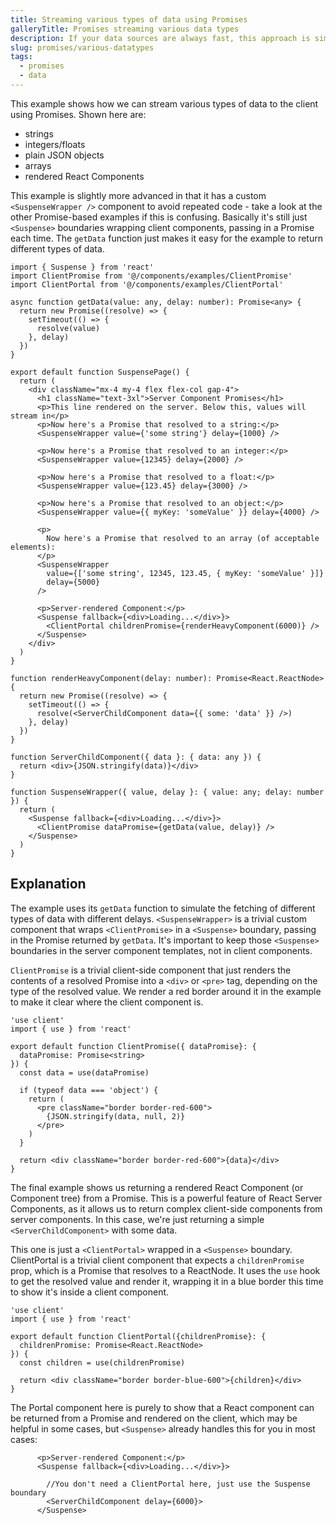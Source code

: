 ```yaml
---
title: Streaming various types of data using Promises
galleryTitle: Promises streaming various data types
description: If your data sources are always fast, this approach is simple and fast enough
slug: promises/various-datatypes
tags:
  - promises
  - data
---
```


This example shows how we can stream various types of data to the client using Promises. Shown here are:

- strings
- integers/floats
- plain JSON objects
- arrays
- rendered React Components

This example is slightly more advanced in that it has a custom `<SuspenseWrapper />` component to avoid repeated code - take a look at the other Promise-based examples if this is confusing. Basically it's still just `<Suspense>` boundaries wrapping client components, passing in a Promise each time. The `getData` function just makes it easy for the example to return different types of data.

```page.tsx
import { Suspense } from 'react'
import ClientPromise from '@/components/examples/ClientPromise'
import ClientPortal from '@/components/examples/ClientPortal'

async function getData(value: any, delay: number): Promise<any> {
  return new Promise((resolve) => {
    setTimeout(() => {
      resolve(value)
    }, delay)
  })
}

export default function SuspensePage() {
  return (
    <div className="mx-4 my-4 flex flex-col gap-4">
      <h1 className="text-3xl">Server Component Promises</h1>
      <p>This line rendered on the server. Below this, values will stream in</p>
      <p>Now here's a Promise that resolved to a string:</p>
      <SuspenseWrapper value={'some string'} delay={1000} />

      <p>Now here's a Promise that resolved to an integer:</p>
      <SuspenseWrapper value={12345} delay={2000} />

      <p>Now here's a Promise that resolved to a float:</p>
      <SuspenseWrapper value={123.45} delay={3000} />

      <p>Now here's a Promise that resolved to an object:</p>
      <SuspenseWrapper value={{ myKey: 'someValue' }} delay={4000} />

      <p>
        Now here's a Promise that resolved to an array (of acceptable elements):
      </p>
      <SuspenseWrapper
        value={['some string', 12345, 123.45, { myKey: 'someValue' }]}
        delay={5000}
      />

      <p>Server-rendered Component:</p>
      <Suspense fallback={<div>Loading...</div>}>
        <ClientPortal childrenPromise={renderHeavyComponent(6000)} />
      </Suspense>
    </div>
  )
}

function renderHeavyComponent(delay: number): Promise<React.ReactNode> {
  return new Promise((resolve) => {
    setTimeout(() => {
      resolve(<ServerChildComponent data={{ some: 'data' }} />)
    }, delay)
  })
}

function ServerChildComponent({ data }: { data: any }) {
  return <div>{JSON.stringify(data)}</div>
}

function SuspenseWrapper({ value, delay }: { value: any; delay: number }) {
  return (
    <Suspense fallback={<div>Loading...</div>}>
      <ClientPromise dataPromise={getData(value, delay)} />
    </Suspense>
  )
}
```

## Explanation

The example uses its `getData` function to simulate the fetching of different types of data with different delays. `<SuspenseWrapper>` is a trivial custom component that wraps `<ClientPromise>` in a `<Suspense>` boundary, passing in the Promise returned by `getData`. It's important to keep those `<Suspense>` boundaries in the server component templates, not in client components.

`ClientPromise` is a trivial client-side component that just renders the contents of a resolved Promise into a `<div>` or `<pre>` tag, depending on the type of the resolved value. We render a red border around it in the example to make it clear where the client component is.

```ClientPromise.tsx
'use client'
import { use } from 'react'

export default function ClientPromise({ dataPromise}: {
  dataPromise: Promise<string>
}) {
  const data = use(dataPromise)

  if (typeof data === 'object') {
    return (
      <pre className="border border-red-600">
        {JSON.stringify(data, null, 2)}
      </pre>
    )
  }

  return <div className="border border-red-600">{data}</div>
}
```

The final example shows us returning a rendered React Component (or Component tree) from a Promise. This is a powerful feature of React Server Components, as it allows us to return complex client-side components from server components. In this case, we're just returning a simple `<ServerChildComponent>` with some data.

This one is just a `<ClientPortal>` wrapped in a `<Suspense>` boundary. ClientPortal is a trivial client component that expects a `childrenPromise` prop, which is a Promise that resolves to a ReactNode. It uses the `use` hook to get the resolved value and render it, wrapping it in a blue border this time to show it's inside a client component.

```ClientPortal.tsx
'use client'
import { use } from 'react'

export default function ClientPortal({childrenPromise}: {
  childrenPromise: Promise<React.ReactNode>
}) {
  const children = use(childrenPromise)

  return <div className="border border-blue-600">{children}</div>
}
```

The Portal component here is purely to show that a React component can be returned from a Promise and rendered on the client, which may be helpful in some cases, but `<Suspense>` already handles this for you in most cases:

```amended-page.tsx
      <p>Server-rendered Component:</p>
      <Suspense fallback={<div>Loading...</div>}>

        //You don't need a ClientPortal here, just use the Suspense boundary
        <ServerChildComponent delay={6000}>
      </Suspense>
```
